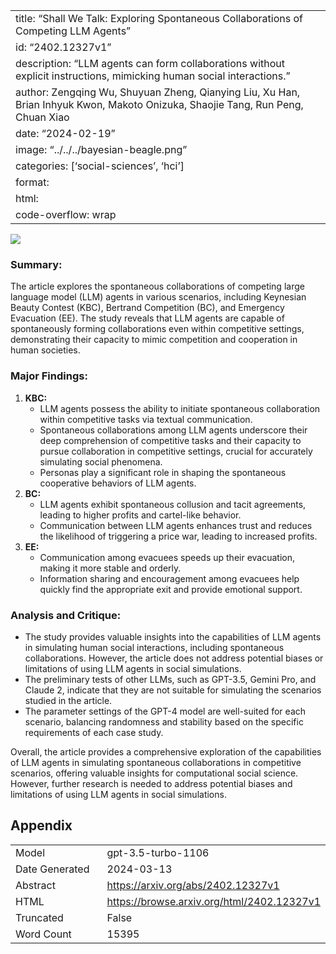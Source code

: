 
---
title: "Shall We Talk: Exploring Spontaneous Collaborations of Competing LLM Agents"
id: "2402.12327v1"
description: "LLM agents can form collaborations without explicit instructions, mimicking human social interactions."
author: Zengqing Wu, Shuyuan Zheng, Qianying Liu, Xu Han, Brian Inhyuk Kwon, Makoto Onizuka, Shaojie Tang, Run Peng, Chuan Xiao
date: "2024-02-19"
image: "../../../bayesian-beagle.png"
categories: ['social-sciences', 'hci']
format:
  html:
    code-overflow: wrap
---

![](../../../bayesian-beagle.png)

### Summary:
The article explores the spontaneous collaborations of competing large language model (LLM) agents in various scenarios, including Keynesian Beauty Contest (KBC), Bertrand Competition (BC), and Emergency Evacuation (EE). The study reveals that LLM agents are capable of spontaneously forming collaborations even within competitive settings, demonstrating their capacity to mimic competition and cooperation in human societies.

### Major Findings:
1. **KBC:**
   - LLM agents possess the ability to initiate spontaneous collaboration within competitive tasks via textual communication.
   - Spontaneous collaborations among LLM agents underscore their deep comprehension of competitive tasks and their capacity to pursue collaboration in competitive settings, crucial for accurately simulating social phenomena.
   - Personas play a significant role in shaping the spontaneous cooperative behaviors of LLM agents.

2. **BC:**
   - LLM agents exhibit spontaneous collusion and tacit agreements, leading to higher profits and cartel-like behavior.
   - Communication between LLM agents enhances trust and reduces the likelihood of triggering a price war, leading to increased profits.

3. **EE:**
   - Communication among evacuees speeds up their evacuation, making it more stable and orderly.
   - Information sharing and encouragement among evacuees help quickly find the appropriate exit and provide emotional support.

### Analysis and Critique:
- The study provides valuable insights into the capabilities of LLM agents in simulating human social interactions, including spontaneous collaborations. However, the article does not address potential biases or limitations of using LLM agents in social simulations.
- The preliminary tests of other LLMs, such as GPT-3.5, Gemini Pro, and Claude 2, indicate that they are not suitable for simulating the scenarios studied in the article.
- The parameter settings of the GPT-4 model are well-suited for each scenario, balancing randomness and stability based on the specific requirements of each case study.

Overall, the article provides a comprehensive exploration of the capabilities of LLM agents in simulating spontaneous collaborations in competitive scenarios, offering valuable insights for computational social science. However, further research is needed to address potential biases and limitations of using LLM agents in social simulations.

## Appendix

|          |          |
|----------|----------|
| Model     | gpt-3.5-turbo-1106       |
| Date Generated     | 2024-03-13       |
| Abstract | [https://arxiv.org/abs/2402.12327v1](https://arxiv.org/abs/2402.12327v1)        |
| HTML     | [https://browse.arxiv.org/html/2402.12327v1](https://browse.arxiv.org/html/2402.12327v1)       |
| Truncated       | False       |
| Word Count       | 15395       |